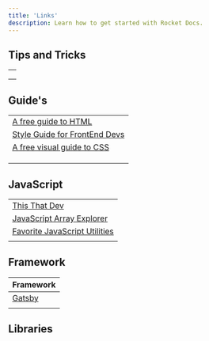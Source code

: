 ```yaml
---
title: 'Links'
description: Learn how to get started with Rocket Docs.
---
```




## Tips and Tricks 

|     | 
| ---------------------  |
|[]()|
|[]()|
|[]()|




## Guide's

|          | 
| ---------------------  |
| [A free guide to HTML](https://htmlreference.io/)     | 
| [Style Guide for FrontEnd Devs](https://a11y-style-guide.com/style-guide/)  |
| [A free visual guide to CSS](https://cssreference.io/animations/)  |
|[]()|
|[]()|
|[]()|




## JavaScript

|     | 
| ---------------------  |
|[This That Dev](https://thisthat.dev/)|
|[JavaScript Array Explorer](https://arrayexplorer.netlify.app/)|
|[Favorite JavaScript Utilities](https://1loc.dev)|
|[]()|




## Framework

| Framework  | 
| ---------------------  |
|[Gatsby](https://www.gatsbyjs.com/docs/)|
|[]()|




## Libraries 



